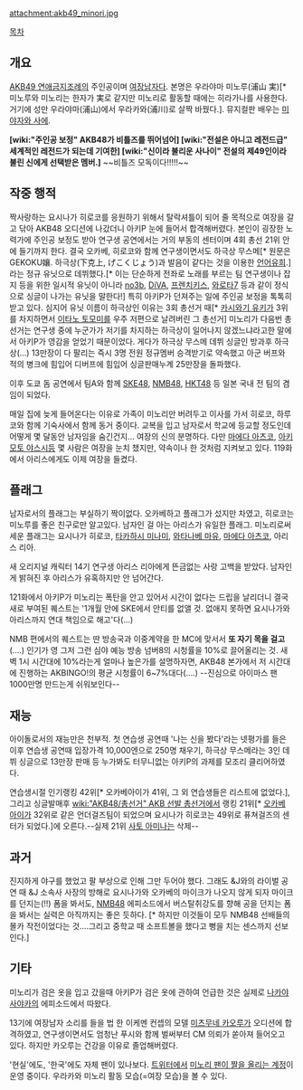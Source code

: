 attachment:akb49_minori.jpg

{{{+1 浦川 みのり / Urakawa Minori}}}

[[목차]]

== 개요 ==
[[AKB49 연애금지조례]]의 주인공이며 [[여장남자]]다. 본명은 우라야마 미노루(浦山 実)[* 미노루와 미노리는 한자가 実로 같지만 미노리로 활동할 때에는 히라가나를 사용한다. 거기에 성만 우라야마(浦山)에서 우라카와(浦川)로 살짝 바꿨다.]. 뮤지컬판 배우는 [[미야자와 사에]].

'''[wiki:"주인공 보정" AKB48가 비틀즈를 뛰어넘어] [wiki:"전설은 아니고 레전드급" 세계적인 레전드가 되는데 기여한] [wiki:"신이라 불리운 사나이" 전설의 제49인이라 불린 신에게 선택받은 멤버.]''' ~~비틀즈 모독이다!!!!!~~ 

== 작중 행적 ==
짝사랑하는 요시나가 히로코를 응원하기 위해서 탈락셔틀이 되어 줄 목적으로 여장을 갈고 닦아 AKB48 오디션에 나갔더니 아키P 눈에 들어서 합격해버렸다. 본인이 굉장한 노력가에 주인공 보정도 받아 연구생 공연에서는 거의 부동의 센터이며 4회 총선 21위 안에 들기까지 한다. 결국 오카베, 히로코와 함께 연구생이면서도 하극상 무스메[* 원문은 GEKOKU孃. 하극상(下克上, げこくじょう)과 발음이 같다는 것을 이용한 [[언어유희]].]라는 정규 유닛으로 데뷔했다.[* 이는 단순하게 전좌로 노래를 부르는 팀 연구생이나 잡지 등을 위한 일시적 유닛이 아니라 [[노스리브스|no3b]], [[DiVA]], [[프렌치 키스(유닛)|프렌치키스]], [[이동복도주행대|와로타7]] 등과 같이 정식으로 싱글이 나가는 유닛을 말한다!] 특히 아키P가 던져주는 일에 주인공 보정을 톡톡히 받고 있다. 심지어 유닛 이름이 하극상인 이유는 3회 총선거 때[* [[카시와기 유키]]가 3위를 차지하면서 [[이타노 토모미]]를 우주 저편으로 날려버린 그 총선거] 미노리가 다음번 총선거는 연구생 중에 누군가가 저기를 차지하는 하극상이 일어나지 않겠느냐라고한 말에서 아키P가 영감을 얻었기 때문이었다. 게다가 하극상 무스메 데뷔 싱글인 방과후 하극상(...) 13만장이 다 팔리는 즉시 3명 전원 정규멤버 승격받기로 약속했고 아군 버프와 적의 병크에 힘입어 디버프에 힘입어 싱글판매누계 25만장을 돌파했다.

이후 도쿄 돔 공연에서 팀A와 함께 [[SKE48]], [[NMB48]], [[HKT48]] 등 일본 국내 전 팀의 겸임이 되었다.

매일 집에 늦게 들어온다는 이유로 가족이 미노리만 버려두고 이사를 가서 히로코, 하루코와 함께 기숙사에서 함께 동거 중이다. 교복을 입고 남자로서 학교에 등교할 정도인데 어떻게 몇 달동안 남자임을 숨긴건지... 여장의 신의 분명하다. 다만 [[마에다 아츠코]], [[아키모토 야스시]]등 몇 사람은 여장을 눈치 챘지만, 약속이나 한 것처럼 지켜보고 있다. 119화에서 아리스에게도 이제 여장을 들켰다.

== 플래그 ==
남자로서의 플래그는 부실하기 짝이없다. 오카베하고 플래그가 섰지만 차였고, 히로코는 미노루를 좋은 친구로만 알고있다. 남자인 걸 아는 아리스가 유일한 플래그. 미노리로써 세운 플래그는 요시나가 히로코, [[타카하시 미나미]], [[와타나베 마유]], [[마에다 아츠코]], 아리스 리아.

새 오리지널 캐릭터 14기 연구생 아리스 리아에게 뜬금없는 사랑 고백을 받았다. 남자인게 밝혀진 후 아리스가 유혹하지만 안 넘어간다.

121화에서 아키P가 미노리는 폭탄을 안고 있어서 시간이 없다는 드립을 날리더니 결국 새로 부여된 퀘스트는 '1개월 안에 SKE에서 안티를 없앨 것. 없애지 못하면 요시나가와 아리스까지 연대 책임으로 해고'다(...)

NMB 편에서의 퀘스트는 딴 방송국과 이중계약을 한 MC에 맞서서 '''또 자기 목을 걸고'''(....) 인기가 영 그저 그런 심야 예능 방송 넘버8의 시청률을 10%로 끌어올리는 것. 새벽 1시 시간대에 10%라는게 얼마나 높은가를 설명하자면, AKB48 본가에서 저 시간대에 진행하는 AKBINGO!의 평균 시청률이 6~7%대다(....) --진심으로 아이마스 팬 1000만명 만드는게 쉬워보인다--

== 재능 ==
아이돌로서의 재능만은 천부적. 첫 연습생 공연때 '나는 신을 봤다'라는 넷평가를 들은 이후 연습생 공연때 입장가격 10,000엔으로 250명 채우기, 하극상 무스메라는 3인 데뷔 싱글으로 13만장 판매 등 누가봐도 터무니없는 아키P의 과제를 모조리 클리어하였다.

연습생시절 인기랭킹 42위[* 오카베아이가 41위, 그 외 연습생들은 리스트에 없었다.], 그리고 싱글발매후 [[wiki:"AKB48/총선거" AKB 선발 총선거]]에서 랭킹 21위[* [[오카베 아이]]가 32위로 같은 언더걸즈팀이 되었으며 요시나가 히로코는 49위로 퓨쳐걸즈의 센터가 되었다.]에 오른다.--실제 21위 [[사토 아미나]]는 삭제--

== 과거 ==
진지하게 야구를 했었고 팔 부상으로 인해 그만 두어야 했다. 그래도 &J와의 라이벌 공연 때 &J 소속사 사장의 방해로 요시나가와 오카베의 마이크가 나오지 않게 되자 마이크를 던지는(!!) 폼을 봐서도, [[NMB48]] 에피소드에서 버스탈취강도를 향해 공을 던지는 폼을 봐서는 실력은 아직까지는 좋은 듯하다. [* 하지만 이것들이 모두 NMB48 선배들의 몰카 작전이었다는 것....그리고 중학교 때 소프트볼을 했다고 뻥을 치는 센스까지 선보인다.]

== 기타 ==
미노리가 검은 옷을 입고 갔을때 아키P가 검은 옷에 관하여 언급한 것은 실제로 [[나카야 사야카]]의 에피소드에서 따왔다.

13기에 여장남자 소리를 들을 법 한 이케멘 컨셉의 모델 [[미츠무네 카오루]]가 오디션에 합격하였고, 연구생이면서도 엄청난 푸시와 함께 벌써부터 CM 의뢰가 쏟아져 들어오고 있다. 하지만 카오루는 건강을 이유로 졸업해버렸다.

'현실'에도, '한국'에도 자체 팬이 있나보다. [[트위터]]에서 [https://twitter.com/akb49_minori 미노리 팬이 짤을 올리는 계정]이 운영 중이다. 우라카와 미노리 활동 모습(=여장 모습)을 볼 수 있다.
